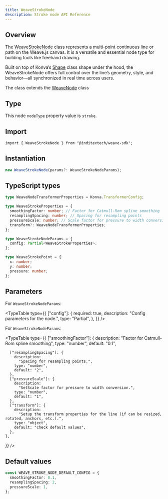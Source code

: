 ```yaml
---
title: WeaveStrokeNode
description: Stroke node API Reference
---
```



## Overview

The [WeaveStrokeNode](https://github.com/InditexTech/weavejs/blob/main/code/packages/sdk/src/nodes/stroke/stroke.ts)
class represents a multi-point continuous line or path on the Weave.js canvas. It is a versatile and essential node type for
building tools like freehand drawing.

Built on top of Konva’s [Shape](https://konvajs.org/api/Konva.Shape.html) class shape under the hood, the WeaveStrokeNode
offers full control over the line’s geometry, style, and behavior—all synchronized in real time across users.

The class extends the [WeaveNode](/docs/sdk/api-reference/nodes/node) class

## Type

This node `nodeType` property value is `stroke`.

## Import

```shell
import { WeaveStrokeNode } from "@inditextech/weave-sdk";
```

## Instantiation

```ts
new WeaveStrokeNode(params?: WeaveStrokeNodeParams);
```

## TypeScript types

```ts
type WeaveNodeTransformerProperties = Konva.TransformerConfig;

type WeaveStrokeProperties = {
  smoothingFactor: number; // Factor for Catmull-Rom spline smoothing
  resamplingSpacing: number; // Spacing for resampling points
  pressureScale: number; // Scale factor for pressure to width conversion
  transform?: WeaveNodeTransformerProperties;
};

type WeaveStrokeNodeParams = {
  config: Partial<WeaveStrokeProperties>;
};

type WeaveStrokePoint = {
  x: number;
  y: number;
  pressure: number;
};
```

## Parameters

For `WeaveStrokeNodeParams`:

<TypeTable
  type={{
    ["config"]: {
      required: true,
      description: "Config parameters for the node.",
      type: "Partial<WeaveStrokeNodeParams>",
    },
  }}
/>

For `WeaveStrokeNodeParams`:

<TypeTable
  type={{
    ["smoothingFactor"]: {
      description:
        "Factor for Catmull-Rom spline smoothing",
      type: "number",
      default: "0.1",

      ["resamplingSpacing"]: {
        description:
          "Spacing for resampling points.",
        type: "number",
        default: "2",
      },
      ["pressureScale"]: {
        description:
          "SetScale factor for pressure to width conversion.",
        type: "number",
        default: "1",
      },
      ["transform"]: {
        description:
          "Setup the transform properties for the line (if can be resized, rotated, anchors, etc.).",
        type: "object",
        default: "check default values",
      },
    },

}}
/>

## Default values

```ts
const WEAVE_STROKE_NODE_DEFAULT_CONFIG = {
  smoothingFactor: 0.1,
  resamplingSpacing: 2,
  pressureScale: 1,
};
```

